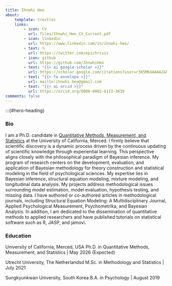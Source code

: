 ```yaml
---
title: Ihnwhi Heo
about:
    template: trestles
    links:
        - icon: CV
          url: files/Ihnwhi_Heo_CV_Current.pdf
        - icon: linkedin
          url: https://www.linkedin.com/in/ihnwhi-heo/
        - text: 𝕏
          url: https://twitter.com/epichrisis
        - icon: github
          url: https://github.com/IhnwhiHeo
        - text: "{{< ai google-scholar >}}"
          url: https://scholar.google.com/citations?user=r365MK4AAAAJ&hl=en
        - text: "{{< fa envelope >}}"
          url: mailto:ihnwhi.heo@gmail.com
        - text: "{{< ai orcid >}}"
          url: https://orcid.org/0000-0002-6123-3639
comments: false
---
```

:::{#hero-heading}

### Bio
I am a Ph.D. candidate in [Quantitative Methods, Measurement, and Statistics](https://psychology.ucmerced.edu/graduate-program/areas-focus/quantitative) at the University of California, Merced. I firmly believe that scientific discovery is a dynamic process driven by the continuous updating of scientific knowledge through experiential learning. This perspective aligns closely with the philosophical paradigm of Bayesian inference. My program of research centers on the development, evaluation, and application of Bayesian methodology for theory construction and statistical modeling in the field of psychological sciences. My expertise lies in Bayesian inference, structural equation modeling, mixture modeling, and longitudinal data analysis. My projects address methodological issues surrounding model estimation, model evaluation, hypothesis testing, and missing data. I have authored or co-authored articles in methodological journals, including Structural Equation Modeling: A Multidisciplinary Journal, Applied Psychological Measurement, Psychometrika, and Bayesian Analysis. In addition, I am dedicated to the dissemination of quantitative methods to applied researchers and have published tutorials on statistical software such as R, JASP, and jamovi.

### Education

University of California, Merced, USA
Ph.D. in Quantitative Methods, Measurement, and Statistics | May 2026 (Expected)

Utrecht University, The Netherlandsd
M.Sc. in Methodology and Statistics | July 2021

Sungkyunkwan University, South Korea
B.A. in Psychology | August 2019

